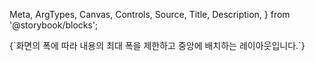   Meta,
  ArgTypes,
  Canvas,
  Controls,
  Source,
  Title,
  Description,
} from '@storybook/blocks';

<Title>Container</Title>
<Description>
  {`화면의 폭에 따라 내용의 최대 폭을 제한하고 중앙에 배치하는 레이아웃입니다.`}
</Description>
<Canvas of={ContainerStories.XSmallContainer} />
<Meta of={ContainerStories} />
<Source of={ContainerStories.XSmallContainer} />
<Controls of={ContainerStories.XSmallContainer} />
